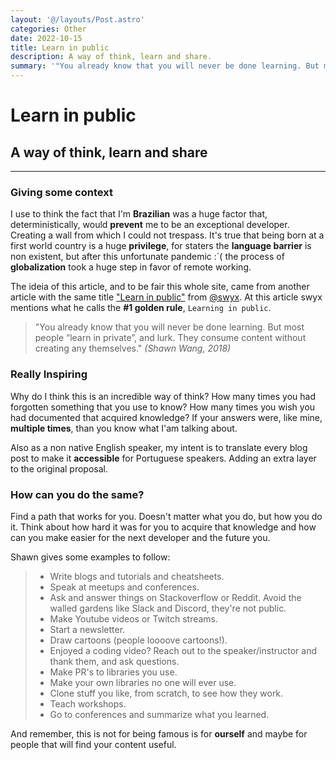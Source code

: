 ```yaml
---
layout: '@/layouts/Post.astro'
categories: Other
date: 2022-10-15
title: Learn in public
description: A way of think, learn and share.
summary: '"You already know that you will never be done learning. But most people “learn in private”, and lurk. They consume content without creating any themselves."'
---
```


# Learn in public

## A way of think, learn and share

---

### Giving some context

I use to think the fact that I'm **Brazilian** was a huge factor that, deterministically, would **prevent** me to be an exceptional developer. Creating a wall from which I could not trespass. It's true that being born at a first world country is a huge **privilege**, for staters the **language barrier** is non existent, but after this unfortunate pandemic :´( the process of **globalization** took a huge step in favor of remote working.

The ideia of this article, and to be fair this whole site, came from another article with the same title ["Learn in public"](https://www.swyx.io/learn-in-public 'Learn in public') from [@swyx](https://twitter.com/intent/user?screen_name=swyx 'swyx twitter'). At this article swyx mentions what he calls the **#1 golden rule**, `Learning in public`.

> "You already know that you will never be done learning. But most people “learn in private”, and lurk. They consume content without creating any themselves."
> _(Shawn Wang, 2018)_

### Really Inspiring

Why do I think this is an incredible way of think? How many times you had forgotten something that you use to know? How many times you wish you had documented that acquired knowledge? If your answers were, like mine, **multiple times**, than you know what I'am talking about.

Also as a non native English speaker, my intent is to translate every blog post to make it **accessible** for Portuguese speakers. Adding an extra layer to the original proposal.

### How can you do the same?

Find a path that works for you. Doesn't matter what you do, but how you do it. Think about how hard it was for you to acquire that knowledge and how can you make easier for the next developer and the future you.

Shawn gives some examples to follow:

> - Write blogs and tutorials and cheatsheets.
> - Speak at meetups and conferences.
> - Ask and answer things on Stackoverflow or Reddit. Avoid the walled gardens like Slack and Discord, they're not public.
> - Make Youtube videos or Twitch streams.
> - Start a newsletter.
> - Draw cartoons (people loooove cartoons!).
> - Enjoyed a coding video? Reach out to the speaker/instructor and thank them, and ask questions.
> - Make PR's to libraries you use.
> - Make your own libraries no one will ever use.
> - Clone stuff you like, from scratch, to see how they work.
> - Teach workshops.
> - Go to conferences and summarize what you learned.

And remember, this is not for being famous is for **ourself** and maybe for people that will find your content useful.
